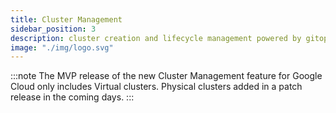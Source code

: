 ```yaml
---
title: Cluster Management
sidebar_position: 3
description: cluster creation and lifecycle management powered by gitops
image: "./img/logo.svg"
---
```


:::note
The MVP release of the new Cluster Management feature for Google Cloud only includes Virtual clusters. Physical clusters added in a patch release in the coming days.
:::


<CLUSTERS />
